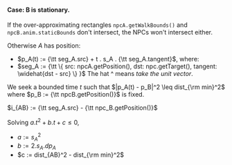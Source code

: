 
#### Case: B is stationary.

If the over-approximating rectangles `npcA.getWalkBounds()` and `npcB.anim.staticBounds` don't intersect,
the NPCs won't intersect either. <Icon icon="qed-icon" inline large bottom />

Otherwise $A$ has position:
- $p_A(t) := {\tt seg_A.src} + t . s_A . {\tt seg_A.tangent}$, where:
- $seg_A := {\tt \{ src: npcA.getPosition(), dst: npc.getTarget(), tangent: \widehat{dst - src} \} }$
  <SideNote>The hat ^ means <i>take the unit vector</i>.</SideNote>

We seek a bounded time $t$ such that $|p_A(t) - p_B|^2 \leq dist_{\rm min}^2$
where $p_B := {\tt npcB.getPosition()}$ is fixed.

$i_{AB} := {\tt seg_A.src} - {\tt npc_B.getPosition()}$


Solving $a.t^2 + b.t + c ≤ 0$,
- $a := s_A^2$
- $b := 2.s_A . dp_A$
- $c := dist_{AB}^2 - dist_{\rm min}^2$